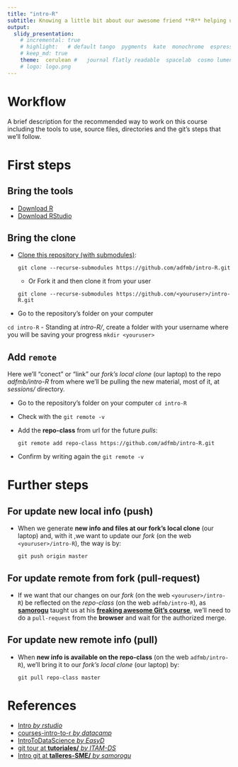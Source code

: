 ```yaml
---
title: "intro-R"
subtitle: Knowing a little bit about our awesome friend **R** helping us by our amazing pal **Git**
output:
  slidy_presentation: 
    # incremental: true
    # highlight:   # default tango  pygments  kate  monochrome  espresso  zenburn haddock
    # keep_md: true
    theme:  cerulean #   journal flatly readable  spacelab  cosmo lumen paper sandstone simplex yeti        
    # logo: logo.png
---
```


Workflow
===============================================
A brief description for the recommended way to work on this course including the tools to use, source files, directories and the git's steps that we'll follow.

[](logo.png)


# First steps

## Bring the tools
- [Download R](https://cran.itam.mx/)
- [Download RStudio](https://www.rstudio.com/products/rstudio/download/#download)

## Bring the clone
- [Clone this repository (with submodules)](https://www.rstudio.com/products/rstudio/download/#download):

  `git clone --recurse-submodules https://github.com/adfmb/intro-R.git`
  
  - Or Fork it and then clone it from your user 
  
  `git clone --recurse-submodules https://github.com/<youruser>/intro-R.git`
- Go to the repository's folder on your computer

 `cd intro-R`
- Standing at *intro-R/*, create a folder with your username where you will be saving your progress
 `mkdir <youruser>`
  

## Add `remote`
Here we'll "conect" or "link" our *fork's local clone* (our laptop) to the repo *adfmb/intro-R* from where we'll be pulling the new material, most of it, at *sessions/* directory.

- Go to the repository's folder on your computer
 `cd intro-R`

- Check with the `git remote -v`

- Add the **repo-class** from url for the future *pulls*:
  
  `git remote add repo-class https://github.com/adfmb/intro-R.git`

- Confirm by writing again the `git remote -v`


# Further steps
## For update new local info (push)
- When we generate **new info and files at our fork's local clone** (our laptop) and, with it ,we want to update our *fork* (on the web `<youruser>/intro-R`), the way is by: 
  
  `git push origin master`

## For update remote from fork (pull-request)
- If we want that our changes on our *fork* (on the web `<youruser>/intro-R`) be reflected on the *repo-class* (on the web `adfmb/intro-R`), as [**samorogu**](https://github.com/samorogu) taught us at his [**freaking awesome Git's course**](https://github.com/mexmet/talleres-SME/blob/master/git/00_Intro_git.Rmd), we'll need to do a `pull-request` from the **browser** and wait for the authorized merge.

## For update new remote info (pull)
- When **new info is available on the repo-class** (on the web `adfmb/intro-R`), we'll bring it to our *fork's local clone* (our laptop) by:

  `git pull repo-class master`







# References
- [Intro *by rstudio*](https://github.com/rstudio/Intro)
- [courses-intro-to-r *by datacamp*](https://github.com/datacamp/courses-intro-to-r)
- [IntroToDataScience *by EasyD*](https://github.com/EasyD/IntroToDataScience)
- [git tour at **tutoriales/** *by ITAM-DS* ](https://github.com/ITAM-DS/tutoriales/blob/master/2-git-tour.Rmd)
- [Intro git at **talleres-SME/** *by samorogu* ](https://github.com/mexmet/talleres-SME/blob/master/git/00_Intro_git.Rmd)

